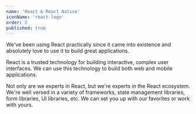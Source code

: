 ```yaml
---
name: 'React & React Native'
iconName: 'react-logo'
order: 2
published: true
---
```


We've been using React practically since it came into existence and absolutely love to use it to build great applications.

React is a trusted technology for building interactive, complex user interfaces. We can use this technology to build both web and mobile applications.

Not only are we experts in React, but we're experts in the React ecosystem. We're well versed in a variety of frameworks, state management libraries, form libraries, UI libraries, etc. We can set you up with our favorites or work with yours.

